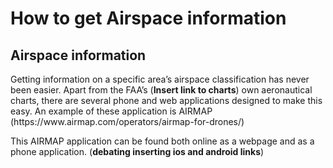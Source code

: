 # How to get Airspace information {#ch-airspace-info}

## Airspace information

Getting information on a specific area's airspace classification has never been easier. Apart from the FAA's (**Insert link to charts**) own aeronautical charts, there are several phone and web applications designed to make this easy. An example of these application is AIRMAP (https://www.airmap.com/operators/airmap-for-drones/)

This AIRMAP application can be found both online as a webpage and as a phone application. (**debating inserting ios and android links**) 